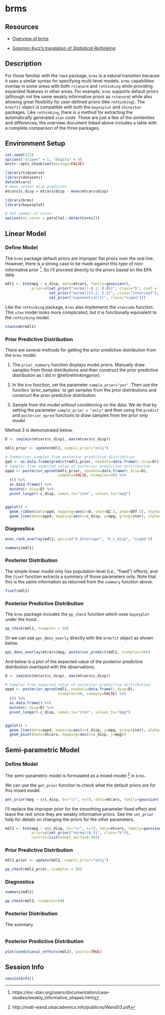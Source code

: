
# brms {#brms}

## Resources

- [Overview of brms](https://cran.r-project.org/web/packages/brms/vignettes/brms_overview.pdf)

- [Solomon Kurz's translation of _Statistical Rethinking_](https://bookdown.org/content/4857/)

## Description

For those familiar with the `lme4` package, `brms` is a natural transition because it uses a similar syntax for specifying multi-level models. `brms` capabilities overlap in some areas with both `rstanarm` and `rethinking` while providing expanded features in other areas. For example, `brms` supports default priors (although not the same weakly informative priors as `rstanarm`) while also allowing great flexibility for user-defined priors (like `rethinking`). The `brmsfit` object is compatible with both the `bayesplot` and `shinystan` packages. Like `rethinking`, there is a method for extracting the automatically generated `stan` code. These are just a few of the similarities and differences; the overview document linked above includes a table with a complete comparison of the three packages.

## Environment Setup

```r

set.seed(123)
options("scipen" = 1, "digits" = 4)
knitr::opts_chunk$set(message=FALSE)

library(tidyverse)
library(datasets)
data(mtcars)
# mean center disp predictor
mtcars$c_disp = mtcars$disp - mean(mtcars$disp)

library(brms)
library(bayesplot)

# Set number of cores
options(mc.cores = parallel::detectCores())
```

## Linear Model

### Define Model

The `brms` package default priors are improper flat priors over the real line. However, there is a strong case to be made against this type of non-informative prior ^[https://mc-stan.org/users/documentation/case-studies/weakly_informative_shapes.html]. So I'll proceed directly to the priors based on the EPA data.

\begin{align*}
  mpg &\sim Normal(\mu, \sigma^2) \\
  \mu &= a + b*c\_disp \\
  a &\sim Normal(13.2, 5.3^2) \\
  b &\sim Normal(-0.1, 0.05^2) \\
  \sigma &\sim Exponential(1)
\end{align*}

```r

mdl1 <- brm(mpg ~ c_disp, data=mtcars, family=gaussian(), 
            prior=c(set_prior("normal(-0.1, 0.05)", class="b", coef = "c_disp"),
                    set_prior("normal(13.2, 5.3)", class="Intercept"),
                    set_prior("exponential(1)", class="sigma")))

```

Like the `rethinking` package, `brms` also implements the `stancode` function.  This `stan` model looks more complicated, but it is functionally equivalent to the `rethinking` model.

```r
stancode(mdl1)
```


### Prior Predictive Distribution

There are several methods for getting the prior predictive distribution from the `brms` model.

1. The `prior_summary` function displays model priors. Manually draw samples from those distributions and then construct the prior predictive distribution as I did in \@ref(rethinkingprior). 
    
2. In the `brm` function, set the parameter `sample_prior="yes"`.  Then use the function 'prior_samples` to get samples from the prior distributions and construct the prior predictive distribution.
    
3. Sample from the model _without_ conditioning on the data.  We do that by setting the parameter `sample_prior = "only"` and then using the `predict` and `posterior_epred` functions to draw samples from the prior only model.
    
Method 3 is demonstrated below.

```r

D <- seq(min(mtcars$c_disp), max(mtcars$c_disp))

mdl1_prior <- update(mdl1, sample_prior="only")

# Summarizes samples from posterior predictive distribution
ppd <- as.data.frame(predict(mdl1_prior, newdata=data.frame(c_disp=D)))
# Samples from expected value of posterior predictive distribution
eppd <- posterior_epred(mdl1_prior, newdata=data.frame(c_disp=D), 
                        summary=FALSE, nsamples=50) %>%
  t() %>%
  as.data.frame() %>%
  mutate(c_disp=D) %>%
  pivot_longer(-c_disp, names_to="iter", values_to="mpg")


ggplot() +
  geom_ribbon(data=ppd, mapping=aes(x=D, ymin=Q2.5, ymax=Q97.5), alpha=0.5, fill="lightblue") +
  geom_line(data=eppd, mapping=aes(x=c_disp, y=mpg, group=iter), alpha=0.2) 
```


### Diagnostics

```r
mcmc_rank_overlay(mdl1, pars=c("b_Intercept", "b_c_disp", "sigma"))
```

```r
summary(mdl1)
```

### Posterior Distribution

The simple linear model only has population-level (i.e., "fixed") effects, and the `fixef` function extracts a summary of those parameters only.  Note that this is the same information as returned from the `summary` function above.

```r
fixef(mdl1)
```

### Posterior Predictive Distribution

The `brms` package includes the `pp_check` function which uses `bayesplot` under the hood.

```r
pp_check(mdl1, nsamples = 50)
```

Or we can use `ppc_dens_overly` directly with the `brmsfit` object as shown below.

```r
ppc_dens_overlay(mtcars$mpg, posterior_predict(mdl1, nsamples=50))
```


And below is a plot of the expected value of the posterior predictive distribution overlayed with the observations.

```r

D <- seq(min(mtcars$c_disp), max(mtcars$c_disp))

# Samples from expected value of posterior predictive distribution
eppd <- posterior_epred(mdl1, newdata=data.frame(c_disp=D), 
                        nsamples=50, summary=FALSE) %>%
  t() %>%
  as.data.frame() %>%
  mutate(c_disp=D) %>%
  pivot_longer(-c_disp, names_to="iter", values_to="mpg")


ggplot() +
  geom_line(data=eppd, mapping=aes(x=c_disp, y=mpg, group=iter), alpha=0.2) +
  geom_point(data=mtcars, mapping=aes(x=c_disp, y=mpg))
```

## Semi-parametric Model

### Define Model

The semi-parametric model is formulated as a mixed-model ^[http://matt-wand.utsacademics.info/publicns/Wand03.pdf] in `brms`.

We can use the `get_prior` function to check what the default priors are for this mixed model.

```r
get_prior(mpg ~ s(c_disp, bs="cr", k=7), data=mtcars, family=gaussian())
```
I'll replace the improper prior for the smoothing parameter fixed effect  and leave the rest since they are weakly informative priors.  See the `set_prior` help for details on changing the priors for the other parameters.

```r

mdl2 <- brm(mpg ~ s(c_disp, bs="cr", k=7), data=mtcars, family=gaussian(), 
            prior=c(set_prior("normal(0,5)", class="b")),
            control=list(adapt_delta=0.99))

```

### Prior Predictive Distribution

```r

mdl2_prior <- update(mdl2, sample_prior="only")

pp_check(mdl2_prior, nsamples = 50)
```

### Diagnostics

```r
summary(mdl2)
```


```r
pp_check(mdl2, nsamples=50)
```


### Posterior Distribution

The summary
```r

```


### Posterior Predictive Distribution

```r
plot(conditional_effects(mdl2), points=TRUE) 
```


## Session Info

```r
sessionInfo()
```

